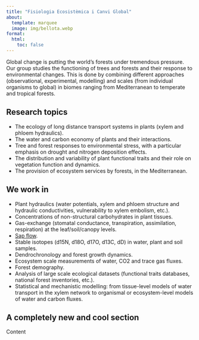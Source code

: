 ```yaml
---
title: "Fisiologia Ecosistèmica i Canvi Global"
about:
  template: marquee
  image: img/bellota.webp
format: 
  html: 
    toc: false
---
```


Global change is putting the world’s forests under tremendous pressure. Our group studies the functioning of trees and forests and their response to environmental changes. This is done by combining different approaches (observational, experimental, modelling) and scales (from individual organisms to global) in biomes ranging from Mediterranean to temperate and tropical forests.

## Research topics

+ The ecology of long distance transport systems in plants (xylem and phloem hydraulics).
+ The water and carbon economy of plants and their interactions.
+ Tree and forest responses to environmental stress, with a particular emphasis on drought and nitrogen deposition effects.
+ The distribution and variability of plant functional traits and their role on vegetation function and dynamics.
+ The provision of ecosystem services by forests, in the Mediterranean.

## We work in

+ Plant hydraulics (water potentials, xylem and phloem structure and hydraulic conductivities, vulnerability to xylem embolism, etc.).
+ Concentrations of non-structural carbohydrates in plant tissues.
+ Gas-exchange (stomatal conductance, transpiration, assimilation, respiration) at the leaf/soil/canopy levels.
+ [Sap flow](sapflux.qmd).
+ Stable isotopes (d15N, d18O, d17O, d13C, dD) in water, plant and soil samples.
+ Dendrochronology and forest growth dynamics.
+ Ecosystem scale measurements of water, CO2 and trace gas fluxes.
+ Forest demography.
+ Analysis of large scale ecological datasets (functional traits databases, national forest inventories, etc.).
+ Statistical and mechanistic modelling: from tissue-level models of water transport in the xylem network to organismal or ecosystem-level models of water and carbon fluxes.


## A completely new and cool section

Content
